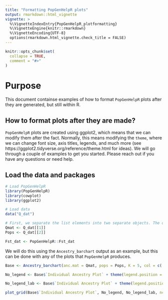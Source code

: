 ```yaml
---
title: "Formatting PopGenHelpR plots"
output: rmarkdown::html_vignette
vignette: >
  %\VignetteIndexEntry{PopGenHelpR_plotformatting}
  %\VignetteEngine{knitr::rmarkdown}
  %\VignetteEncoding{UTF-8}
  options(rmarkdown.html_vignette.check_title = FALSE)
---
```


```r
knitr::opts_chunk$set(
  collapse = TRUE,
  comment = "#>"
)
```

# Purpose
This document containse examples of how to format `PopGenHelpR` plots after they are generated, but still within R.

## How to format plots after they are made?

`PopGenHelpR` plots are created using ggplot2, which means that we can modify them after the fact. Normally, this means modifying the `theme`, where we can change font size, axis titles, legends, and much more (see https://ggplot2.tidyverse.org/reference/theme.html for ideas). We will go through a couple of examples to get you started. Please reach out if you have any questions or need help.

## Load the data and packages
```r
# Load PopGenHelpR
library(PopGenHelpR)
library(cowplot)
library(ggplot2)

# Load data
data("Q_dat")

# First, we separate the list elements into two separate objects. The q-matrix (Qmat) and the locality information for each individual (Loc).
Qmat <- Q_dat[[1]]
Pops <- Q_dat[[2]]

Fst_dat <- PopGenHelpR::Fst_dat
```


We will do this using the `Ancestry_barchart` output as an example, but this can be done with any of the plots that `PopGenHelpR` produces. 

```r

Base <- Ancestry_barchart(anc.mat = Qmat, pops = Pops, K = 5, col = c('#d73027', '#fc8d59', '#e0f3f8', '#91bfdb', '#4575b4'))

No_legend <- Base$`Individual Ancestry Plot` + theme(legend.position = "none")

No_legend_lab <- Base$`Individual Ancestry Plot` + theme(legend.position = "none", axis.text.x = element_text(angle = 0))

plot_grid(Base$`Individual Ancestry Plot`, No_legend, No_legend_lab, ncol = 1)

```